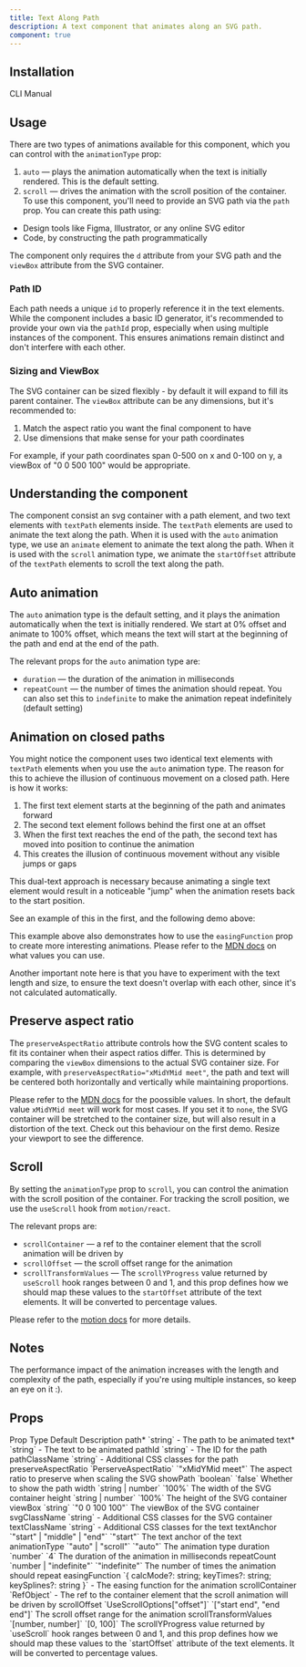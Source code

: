 ```yaml
---
title: Text Along Path
description: A text component that animates along an SVG path.
component: true
---
```


<ComponentPreview name="text-along-path-demo" />

## Installation

<Tabs defaultValue="cli">

<TabsList>
  <TabsTrigger value="cli">CLI</TabsTrigger>
  <TabsTrigger value="manual">Manual</TabsTrigger>
</TabsList>
<TabsContent value="cli">

<InstallTabs command="shadcn@latest add &quot;https://fancycomponents.dev/r/text-along-path.json&quot;" npx />

</TabsContent>
<TabsContent value="manual">

<ComponentSource name="text-along-path" />

</TabsContent>
</Tabs>

## Usage

There are two types of animations available for this component, which you can control with the `animationType` prop:

1. `auto` — plays the animation automatically when the text is initially rendered. This is the default setting.
2. `scroll` — drives the animation with the scroll position of the container.
   To use this component, you'll need to provide an SVG path via the `path` prop. You can create this path using:

- Design tools like Figma, Illustrator, or any online SVG editor
- Code, by constructing the path programmatically

The component only requires the `d` attribute from your SVG path and the `viewBox` attribute from the SVG container.

### Path ID

Each path needs a unique `id` to properly reference it in the text elements. While the component includes a basic ID generator, it's recommended to provide your own via the `pathId` prop, especially when using multiple instances of the component. This ensures animations remain distinct and don't interfere with each other.

### Sizing and ViewBox

The SVG container can be sized flexibly - by default it will expand to fill its parent container. The `viewBox` attribute can be any dimensions, but it's recommended to:

1. Match the aspect ratio you want the final component to have
2. Use dimensions that make sense for your path coordinates

For example, if your path coordinates span 0-500 on x and 0-100 on y, a viewBox of "0 0 500 100" would be appropriate.

## Understanding the component

The component consist an svg container with a path element, and two text elements with `textPath` elements inside. The `textPath` elements are used to animate the text along the path. When it is used with the `auto` animation type, we use an `animate` element to animate the text along the path. When it is used with the `scroll` animation type, we animate the `startOffset` attribute of the `textPath` elements to scroll the text along the path.

## Auto animation

The `auto` animation type is the default setting, and it plays the animation automatically when the text is initially rendered. We start at 0% offset and animate to 100% offset, which means the text will start at the beginning of the path and end at the end of the path.

The relevant props for the `auto` animation type are:

- `duration` — the duration of the animation in milliseconds
- `repeatCount` — the number of times the animation should repeat. You can also set this to `indefinite` to make the animation repeat indefinitely (default setting)

<ComponentPreview name="text-along-path-auto-demo" />

## Animation on closed paths

You might notice the component uses two identical text elements with `textPath` elements when you use the `auto` animation type. The reason for this to achieve the illusion of continuous movement on a closed path. Here is how it works:

1. The first text element starts at the beginning of the path and animates forward
2. The second text element follows behind the first one at an offset
3. When the first text reaches the end of the path, the second text has moved into position to continue the animation
4. This creates the illusion of continuous movement without any visible jumps or gaps

This dual-text approach is necessary because animating a single text element would result in a noticeable "jump" when the animation resets back to the start position.

See an example of this in the first, and the following demo above:

<ComponentPreview name="text-along-path-circle-demo" />

This example above also demonstrates how to use the `easingFunction` prop to create more interesting animations. Please refer to the [MDN docs](https://developer.mozilla.org/en-US/docs/Web/CSS/easing-function) on what values you can use.

Another important note here is that you have to experiment with the text length and size, to ensure the text doesn't overlap with each other, since it's not calculated automatically.

## Preserve aspect ratio

The `preserveAspectRatio` attribute controls how the SVG content scales to fit its container when their aspect ratios differ. This is determined by comparing the `viewBox` dimensions to the actual SVG container size. For example, with `preserveAspectRatio="xMidYMid meet"`, the path and text will be centered both horizontally and vertically while maintaining proportions.

Please refer to the [MDN docs](https://developer.mozilla.org/en-US/docs/Web/SVG/Attribute/preserveAspectRatio) for the poossible values. In short, the default value `xMidYMid meet` will work for most cases. If you set it to `none`, the SVG container will be stretched to the container size, but will also result in a distortion of the text. Check out this behaviour on the first demo. Resize your viewport to see the difference.

## Scroll

By setting the `animationType` prop to `scroll`, you can control the animation with the scroll position of the container. For tracking the scroll position, we use the `useScroll` hook from `motion/react`.

The relevant props are:

- `scrollContainer` — a ref to the container element that the scroll animation will be driven by
- `scrollOffset` — the scroll offset range for the animation
- `scrollTransformValues` — The `scrollYProgress` value returned by `useScroll` hook ranges between 0 and 1, and this prop defines how we should map these values to the `startOffset` attribute of the text elements. It will be converted to percentage values.

Please refer to the [motion docs](https://motion.dev/docs/react-scroll-animations) for more details.

<ComponentPreview name="text-along-path-scroll-demo" />

## Notes

The performance impact of the animation increases with the length and complexity of the path, especially if you're using multiple instances, so keep an eye on it :).

## Props

<Table>
  <TableHeader>
    <TableRow>
      <TableHead>Prop</TableHead>
      <TableHead>Type</TableHead>
      <TableHead>Default</TableHead>
      <TableHead>Description</TableHead>
    </TableRow>
  </TableHeader>
  <TableBody>
    <TableRow>
      <TableCell>path<span className="text-red-500">*</span></TableCell>
      <TableCell>`string`</TableCell>
      <TableCell>-</TableCell>
      <TableCell>The path to be animated</TableCell>
    </TableRow>
    <TableRow>
      <TableCell>text<span className="text-red-500">*</span></TableCell>
      <TableCell>`string`</TableCell>
      <TableCell>-</TableCell>
      <TableCell>The text to be animated</TableCell>
    </TableRow>
    <TableRow>
      <TableCell>pathId</TableCell>
      <TableCell>`string`</TableCell>
      <TableCell>-</TableCell>
      <TableCell>The ID for the path</TableCell>
    </TableRow>
    <TableRow>
      <TableCell>pathClassName</TableCell>
      <TableCell>`string`</TableCell>
      <TableCell>-</TableCell>
      <TableCell>Additional CSS classes for the path</TableCell>
    </TableRow>
    <TableRow>
      <TableCell>preserveAspectRatio</TableCell>
      <TableCell>`PerserveAspectRatio`</TableCell>
      <TableCell>`"xMidYMid meet"`</TableCell>
      <TableCell>The aspect ratio to preserve when scaling the SVG</TableCell>
    </TableRow>
    <TableRow>
      <TableCell>showPath</TableCell>
      <TableCell>`boolean`</TableCell>
      <TableCell>`false`</TableCell>
      <TableCell>Whether to show the path</TableCell>
    </TableRow>
    <TableRow>
      <TableCell>width</TableCell>
      <TableCell>`string | number`</TableCell>
      <TableCell>`100%`</TableCell>
      <TableCell>The width of the SVG container</TableCell>
    </TableRow>
    <TableRow>
      <TableCell>height</TableCell>
      <TableCell>`string | number`</TableCell>
      <TableCell>`100%`</TableCell>
      <TableCell>The height of the SVG container</TableCell>
    </TableRow>
    <TableRow>
      <TableCell>viewBox</TableCell>
      <TableCell>`string`</TableCell>
      <TableCell>`"0 0 100 100"`</TableCell>
      <TableCell>The viewBox of the SVG container</TableCell>
    </TableRow>
    <TableRow>
      <TableCell>svgClassName</TableCell>
      <TableCell>`string`</TableCell>
      <TableCell>-</TableCell>
      <TableCell>Additional CSS classes for the SVG container</TableCell>
    </TableRow>
    <TableRow>
      <TableCell>textClassName</TableCell>
      <TableCell>`string`</TableCell>
      <TableCell>-</TableCell>
      <TableCell>Additional CSS classes for the text</TableCell>
    </TableRow>
    <TableRow>
      <TableCell>textAnchor</TableCell>
      <TableCell>`"start" | "middle" | "end"`</TableCell>
      <TableCell>`"start"`</TableCell>
      <TableCell>The text anchor of the text</TableCell>
    </TableRow>
    <TableRow>
      <TableCell>animationType</TableCell>
      <TableCell>`"auto" | "scroll"`</TableCell>
      <TableCell>`"auto"`</TableCell>
      <TableCell>The animation type</TableCell>
    </TableRow>
    <TableRow>
      <TableCell>duration</TableCell>
      <TableCell>`number`</TableCell>
      <TableCell>`4`</TableCell>
      <TableCell>The duration of the animation in milliseconds</TableCell>
    </TableRow>
    <TableRow>
      <TableCell>repeatCount</TableCell>
      <TableCell>`number | "indefinite"`</TableCell>
      <TableCell>`"indefinite"`</TableCell>
      <TableCell>The number of times the animation should repeat</TableCell>
    </TableRow>
    <TableRow>
      <TableCell>easingFunction</TableCell>
      <TableCell>`{ calcMode?: string; keyTimes?: string; keySplines?: string }`</TableCell>
      <TableCell>-</TableCell>
      <TableCell>The easing function for the animation</TableCell>
    </TableRow>
    <TableRow>
      <TableCell>scrollContainer</TableCell>
      <TableCell>`RefObject<HTMLElement>`</TableCell>
      <TableCell>-</TableCell>
      <TableCell>The ref to the container element that the scroll animation will be driven by</TableCell>
    </TableRow>
    <TableRow>
      <TableCell>scrollOffset</TableCell>
      <TableCell>`UseScrollOptions["offset"]`</TableCell>
      <TableCell>`["start end", "end end"]`</TableCell>
      <TableCell>The scroll offset range for the animation</TableCell>
    </TableRow>
    <TableRow>
      <TableCell>scrollTransformValues</TableCell>
      <TableCell>`[number, number]`</TableCell>
      <TableCell>`[0, 100]`</TableCell>
      <TableCell>The scrollYProgress value returned by `useScroll` hook ranges between 0 and 1, and this prop defines how we should map these values to the `startOffset` attribute of the text elements. It will be converted to percentage values.</TableCell>
    </TableRow>
  </TableBody>
</Table>
